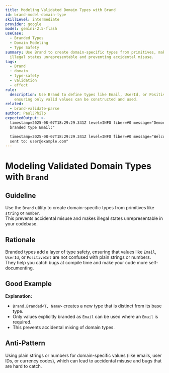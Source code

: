 ```yaml
---
title: Modeling Validated Domain Types with Brand
id: brand-model-domain-type
skillLevel: intermediate
provider: google
model: gemini-2.5-flash
useCase:
  - Branded Types
  - Domain Modeling
  - Type Safety
summary: Use Brand to create domain-specific types from primitives, making
  illegal states unrepresentable and preventing accidental misuse.
tags:
  - Brand
  - domain
  - type-safety
  - validation
  - effect
rule:
  description: Use Brand to define types like Email, UserId, or PositiveInt,
    ensuring only valid values can be constructed and used.
related:
  - brand-validate-parse
author: PaulJPhilp
expectedOutput: >-
  timestamp=2025-08-07T18:29:29.341Z level=INFO fiber=#0 message="Demonstrating
  branded type Email:"

  timestamp=2025-08-07T18:29:29.341Z level=INFO fiber=#0 message="Welcome email
  sent to: user@example.com"
---
```


# Modeling Validated Domain Types with `Brand`

## Guideline

Use the `Brand` utility to create domain-specific types from primitives like `string` or `number`.  
This prevents accidental misuse and makes illegal states unrepresentable in your codebase.

## Rationale

Branded types add a layer of type safety, ensuring that values like `Email`, `UserId`, or `PositiveInt` are not confused with plain strings or numbers.  
They help you catch bugs at compile time and make your code more self-documenting.

## Good Example

<Example path="./src/brand-model-domain-type.ts" />

**Explanation:**  
- `Brand.Branded<T, Name>` creates a new type that is distinct from its base type.
- Only values explicitly branded as `Email` can be used where an `Email` is required.
- This prevents accidental mixing of domain types.

## Anti-Pattern

Using plain strings or numbers for domain-specific values (like emails, user IDs, or currency codes), which can lead to accidental misuse and bugs that are hard to catch.